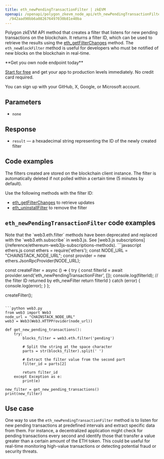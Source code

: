 ```yaml
---
title: eth_newPendingTransactionFilter | zkEVM
openapi: /openapi/polygon_zkevm_node_api/eth_newPendingTransactionFilter.json POST
  /942aad90bb6a082676497030b81e40ba
---
```


Polygon zkEVM API method that creates a filter that listens for new pending transactions on the blockchain. It returns a filter ID, which can be used to retrieve the results using the [eth\_getFilterChanges](/reference/zkevm-getfilterchanges) method. The `eth_newBlockFilter` method is useful for developers who must be notified of new blocks on the blockchain in real-time.

<Check>
**Get you own node endpoint today**

[Start for free](https://console.chainstack.com/) and get your app to production levels immediately. No credit card required.

You can sign up with your GitHub, X, Google, or Microsoft account.
</Check>


## Parameters

* `none`

## Response

* `result` — a hexadecimal string representing the ID of the newly created filter

## Code examples

<Warning>
The filters created are stored on the blockchain client instance. The filter is automatically deleted if not polled within a certain time (5 minutes by default).
</Warning>


Use the following methods with the filter ID:

* [eth\_getFilterChanges](/reference/zkevm-getfilterchanges) to retrieve updates
* [eth\_uninstallFilter](/reference/zkevm-uninstallfilter) to remove the filter

## `eth_newPendingTransactionFilter` code examples

<Note>
Note that the `web3.eth.filter` methods have been deprecated and replaced with the `web3.eth.subscribe` in web3.js. See [web3.js subscriptions](/reference/ethereum-web3js-subscriptions-methods).
</Note>

<CodeGroup>
```javascript ethers.js
const ethers = require('ethers');
const NODE_URL = "CHAINSTACK_NODE_URL";
const provider = new ethers.JsonRpcProvider(NODE_URL);

const createFilter = async () => {
  try {
    const filterId = await provider.send('eth_newPendingTransactionFilter', []);
    console.log(filterId); // the filter ID returned by eth_newFilter
    return filterId
  } catch (error) {
    console.log(error);
  }
};

createFilter();
```

```python web3.py
from web3 import Web3  
node_url = "CHAINSTACK_NODE_URL" 
web3 = Web3(Web3.HTTPProvider(node_url))

def get_new_pending_transactions():
    try:
        blocks_filter = web3.eth.filter('pending')

        # Split the string at the space character
        parts = str(blocks_filter).split(' ')

        # Extract the filter value from the second part
        filter_id = parts[2]

        return filter_id
    except Exception as e:
        print(e)

new_filter = get_new_pending_transactions()
print(new_filter)
```
</CodeGroup>


## Use case

One way to use the `eth_newPendingTransactionFilter` method is to listen for new pending transactions at predefined intervals and extract specific data from them. For instance, a decentralized application might check for pending transactions every second and identify those that transfer a value greater than a certain amount of the ETH token. This could be useful for real-time monitoring high-value transactions or detecting potential fraud or security threats.
